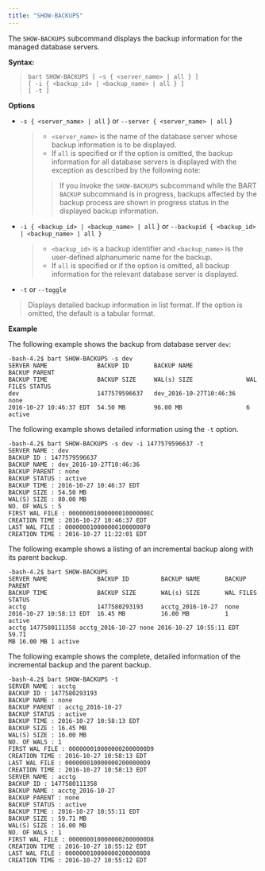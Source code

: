 ```yaml
---
title: "SHOW-BACKUPS"
---
```




The `SHOW-BACKUPS` subcommand displays the backup information for the managed database servers.

**Syntax:**

>     bart SHOW-BACKUPS [ –s { <server_name> | all } ]
>     [ -i { <backup_id> | <backup_name> | all } ]
>     [ -t ]

**Options**

-   `-s { <server_name> | all` } or `--server { <server_name> | all` }

    > -   `<server_name>` is the name of the database server whose backup information is to be displayed.
    > -   If `all` is specified or if the option is omitted, the backup information for all database servers is displayed with the exception as described by the following note:
    >
    > > If you invoke the `SHOW-BACKUPS` subcommand while the BART `BACKUP` subcommand is in progress, backups affected by the backup process are shown in progress status in the displayed backup information.

-   `-i { <backup_id> | <backup_name> | all` } or `--backupid { <backup_id> | <backup_name> | all }`

    > -   `<backup_id>` is a backup identifier and `<backup_name>` is the user-defined alphanumeric name for the backup.
    > -   If `all` is specified or if the option is omitted, all backup information for the relevant database server is displayed.

-   `-t` or `--toggle`

> Displays detailed backup information in list format. If the option is omitted, the default is a tabular format.

**Example**

The following example shows the backup from database server `dev`:

    -bash-4.2$ bart SHOW-BACKUPS -s dev
    SERVER NAME              BACKUP ID       BACKUP NAME               BACKUP PARENT
    BACKUP TIME              BACKUP SIZE     WAL(s) SIZE               WAL FILES STATUS
    dev                      1477579596637   dev_2016-10-27T10:46:36   none
    2016-10-27 10:46:37 EDT  54.50 MB        96.00 MB                  6         active

The following example shows detailed information using the `-t` option.

    -bash-4.2$ bart SHOW-BACKUPS -s dev -i 1477579596637 -t
    SERVER NAME : dev
    BACKUP ID : 1477579596637
    BACKUP NAME : dev_2016-10-27T10:46:36
    BACKUP PARENT : none
    BACKUP STATUS : active
    BACKUP TIME : 2016-10-27 10:46:37 EDT
    BACKUP SIZE : 54.50 MB
    WAL(S) SIZE : 80.00 MB
    NO. OF WALS : 5
    FIRST WAL FILE : 0000000100000001000000EC
    CREATION TIME : 2016-10-27 10:46:37 EDT
    LAST WAL FILE : 0000000100000001000000F0
    CREATION TIME : 2016-10-27 11:22:01 EDT

The following example shows a listing of an incremental backup along with its parent backup.

    -bash-4.2$ bart SHOW-BACKUPS
    SERVER NAME              BACKUP ID         BACKUP NAME       BACKUP PARENT
    BACKUP TIME              BACKUP SIZE       WAL(s) SIZE       WAL FILES       STATUS
    acctg                    1477580293193     acctg_2016-10-27  none
    2016-10-27 10:58:13 EDT  16.45 MB          16.00 MB          1               active
    acctg 1477580111358 acctg_2016-10-27 none 2016-10-27 10:55:11 EDT 59.71
    MB 16.00 MB 1 active

The following example shows the complete, detailed information of the incremental backup and the parent backup.

    -bash-4.2$ bart SHOW-BACKUPS -t
    SERVER NAME : acctg
    BACKUP ID : 1477580293193
    BACKUP NAME : none
    BACKUP PARENT : acctg_2016-10-27
    BACKUP STATUS : active
    BACKUP TIME : 2016-10-27 10:58:13 EDT
    BACKUP SIZE : 16.45 MB
    WAL(S) SIZE : 16.00 MB
    NO. OF WALS : 1
    FIRST WAL FILE : 0000000100000002000000D9
    CREATION TIME : 2016-10-27 10:58:13 EDT
    LAST WAL FILE : 0000000100000002000000D9
    CREATION TIME : 2016-10-27 10:58:13 EDT
    SERVER NAME : acctg
    BACKUP ID : 1477580111358
    BACKUP NAME : acctg_2016-10-27
    BACKUP PARENT : none
    BACKUP STATUS : active
    BACKUP TIME : 2016-10-27 10:55:11 EDT
    BACKUP SIZE : 59.71 MB
    WAL(S) SIZE : 16.00 MB
    NO. OF WALS : 1
    FIRST WAL FILE : 0000000100000002000000D8
    CREATION TIME : 2016-10-27 10:55:12 EDT
    LAST WAL FILE : 0000000100000002000000D8
    CREATION TIME : 2016-10-27 10:55:12 EDT

